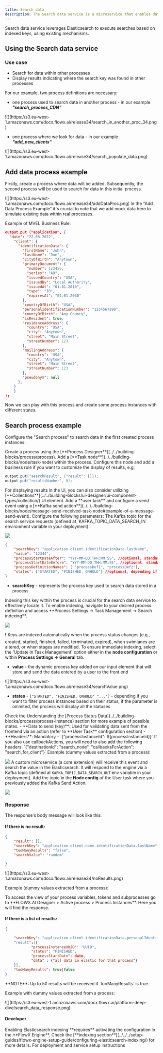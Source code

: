```yaml
---
title: Search data
description: The Search data service is a microservice that enables data searches within other processes. It facilitates the creation of processes capable of conducting searches and retrieving data by utilizing Kafka actions in tandem with Elasticsearch mechanisms.
---
```

<Tip>
Search data service leverages Elasticsearch to execute searches based on indexed keys, using existing mechanisms.
</Tip>

## Using the Search data service

### Use case

- Search for data within other processes
- Display results indicating where the search key was found in other processes

For our example, two process definitions are necessary:

- one process used to search data in another process - in our example ***"search_process_CDN"***

<Frame>
![](https://s3.eu-west-1.amazonaws.com/docx.flowx.ai/release34/search_in_another_proc_34.png)
</Frame>

- one process where we look for data - in our example ***"add_new_clients"***

<Frame>
![](https://s3.eu-west-1.amazonaws.com/docx.flowx.ai/release34/search_populate_data.png)
</Frame>

## Add data process example

Firstly, create a process where data will be added. Subsequently, the second process will be used to search for data in this initial process.

<Frame>
![](https://s3.eu-west-1.amazonaws.com/docx.flowx.ai/release34/addDataProc.png)
</Frame>

<Warning>
In the "Add Data Process Example" it's crucial to note that we add mock data here to simulate existing data within real processes.
</Warning>

Example of MVEL Business Rule:

```json
output.put ("application", {
  "date": "22.08.2022",
    "client": {
      "identificationData": {
        "firstName": "John",
        "lastName": "Doe",
        "cityOfBirth": "Anytown",
        "primaryDocument": {
          "number": 123456,
          "series": "AB",
          "issuedCountry": "USA",
          "issuedBy": "Local Authority",
          "issuedAt": "01.01.2010",
          "type": "ID",
          "expiresAt": "01.01.2030"
        },
        "countryOfBirth": "USA",
        "personalIdentificationNumber": "1234567890",
        "countyOfBirth": "Any County",
        "isResident": true,
        "residenceAddress": {
          "country": "USA",
          "city": "Anytown",
          "street": "Main Street",
          "streetNumber": 123
        },
        "mailingAddress": {
          "country": "USA",
          "city": "Anytown",
          "street": "Main Street",
          "streetNumber": 123
        },
        "pseudonym": null
      },
    }
    }
);
```

Now we can play with this process and create some process instances with different states.

## Search process example

Configure the "Search process" to search data in the first created process instances:

<Steps>
<Step title ="Create process">
Create a process using the [**Process Designer**](../../building-blocks/process/process).
</Step>
<Step title ="Displaying the results (optional)">
Add a [**Task node**](../../building-blocks/node/task-node) within the process. Configure this node and add a business rule if you want to customize the display of results, e.g:

```java
output.put("searchResult", {"result": []});
output.put("resultsNumber", 0);
```

<Tip>
For displaying results in the UI, you can also consider utilizing [**Collections**](../../building-blocks/ui-designer/ui-component-types/collection/) UI element.
</Tip>
</Step>

<Step title ="Configure the search node">
Add a **user task** and configure a send event using a [**Kafka send action**](../../../building-blocks/node/message-send-received-task-node#example-of-a-message-send-event). Configure the following parameters:

<AccordionGroup>
<Accordion title ="Topic name">
The Kafka topic for the search service requests (defined at `KAFKA_TOPIC_DATA_SEARCH_IN` environment variable in your deployment).

![](https://s3.eu-west-1.amazonaws.com/docx.flowx.ai/release34/search_in_topic.png)

</Accordion>
<Accordion title="Body message">

```json
{
	"searchKey": "application.client.identificationData.lastName",
	"value": "12344",
	"processStartDateAfter": "YYY-MM-DD:THH:MM:SS", //optional, standard ISO 8601 date format
	"processStartDateBefore": "YYY-MM-DD:THH:MM:SS", //optional, standard ISO 8601 date format
	"processDefinitionNames": [ "processDef1", "processDef2"],
	"states": ["STARTED", "FINISHED, ONHOLD"] //optional, depending if you want to filter process instances based on their status, if the parameter is ommited, the process will display all the statuses
}
```

* **searchKey** - represents the process key used to search data stored in a process

<Warning>
Indexing this key within the process is crucial for the search data service to effectively locate it. To enable indexing, navigate to your desired process definition and access **Process Settings → Task Management → Search indexing**.

![](https://s3.eu-west-1.amazonaws.com/docx.flowx.ai/release34/indexed_key.png)

❗️ Keys are indexed automatically when the process status changes (e.g., created, started, finished, failed, terminated, expired), when swimlanes are altered, or when stages are modified. To ensure immediate indexing, select the 'Update in Task Management' option either in the **node configuration** or within **Process Settings → General** tab.
</Warning>

* **value** - the dynamic process key added on our input element that will store and send the data entered by a user to the front end

<Frame>
![](https://s3.eu-west-1.amazonaws.com/docx.flowx.ai/release34/searchValue.png)
</Frame>

* **states** - `["STARTED", "FINISHED, ONHOLD" "..."]` - depending if you want to filter process instances based on their status, if the parameter is ommited, the process will display all the statuses

<Info>
Check the Understanding the [Process Status Data](../../building-blocks/process/process-instance) section for more example of possible states.
</Info>

</Accordion>

<Accordion title="Data to send">
- **Data to send (key)**: Used for validating data sent from the frontend via an action (refer to **User Task** configuration section) 
</Accordion>
<Accordion title ="Advanced configuration (Headers)">
- **Headers**: Mandatory - `{"processInstanceId": ${processInstanceId}}`

<Check>
If you also use callbackActions, you will need to also add the following headers:
`{"destinationId": "search_node", "callbacksForAction": "search_for_client"}`
</Check>
</Accordion>
</AccordionGroup>


<Info>
Example (dummy values extracted from a process):

![](https://s3.eu-west-1.amazonaws.com/docx.flowx.ai/release34/body_message_search_service.png)
</Info>
</Step>
<Step title ="Performing the search">
A custom microservice (a core extension) will receive this event and search the value in the Elasticsearch.
</Step>
<Step title ="Receiving the response">
It will respond to the engine via a Kafka topic (defined at `KAFKA_TOPIC_DATA_SEARCH_OUT` env variable in your deployment). Add the topic in the **Node config** of the User task where you previously added the Kafka Send Action.

<Frame>

![](https://s3.eu-west-1.amazonaws.com/docx.flowx.ai/release34/search_result_topic.png)

</Frame>

</Step>
</Steps>

### Response

The response's body message will look like this:

####  If there is no result:

```json
{
	"result": [],
	"searchKey": "application.client.name.identificationData.lastName",
	"tooManyResults": "false",
	"searchValue": "random"

}
```
<Frame>
![](https://s3.eu-west-1.amazonaws.com/docx.flowx.ai/release34/noResults.png)
</Frame>

Example (dummy values extracted from a process):

<Tip>
To access the view of your process variables, tokens and subprocesses go to **FLOWX.AI Designer > Active process > Process Instances**. Here you will find the response.
</Tip>

    
####  If there is a list of results:

```json
{

	"searchKey": "application.client.identificationData.personalIdentificationNumber"
	"result":[{
			"processInstanceUUID": "UUID",
			"status": "FINISHED",
			"processStartDate": date,
			"data" : {"all data in elastic for that process"}
	}],
	"tooManyResults": true|false
}
```

<Info>
**NOTE**: Up to 50 results will be received if `tooManyResults` is true.
</Info>

Example with dummy values extracted from a process:

<Frame>
![](https://s3.eu-west-1.amazonaws.com/docx.flowx.ai/platform-deep-dive/search_data_response.png)
</Frame>


#### Developer

<Warning>
Enabling Elasticsearch indexing **requires** activating the configuration in the **FlowX Engine**. Check the [**indexing section**](../../../setup-guides/flowx-engine-setup-guide/configuring-elasticsearch-indexing/) for more details.
</Warning>

<Card title="Search data setup guide" href="../../../setup-guides/search-data-service-setup-guide" icon="gears">
For deployment and service setup instructions
</Card>